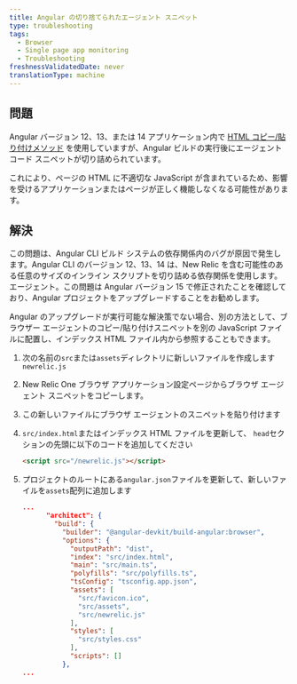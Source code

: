 ```yaml
---
title: Angular の切り捨てられたエージェント スニペット
type: troubleshooting
tags:
  - Browser
  - Single page app monitoring
  - Troubleshooting
freshnessValidatedDate: never
translationType: machine
---
```


## 問題

Angular バージョン 12、13、または 14 アプリケーション内で [HTML コピー/貼り付けメソッド](/docs/browser/new-relic-browser/installation-configuration/adding-apps-new-relic-browser/#copy-paste-app) を使用していますが、Angular ビルドの実行後にエージェント コード スニペットが切り詰められています。

これにより、ページの HTML に不適切な JavaScript が含まれているため、影響を受けるアプリケーションまたはページが正しく機能しなくなる可能性があります。

## 解決

この問題は、Angular CLI ビルド システムの依存関係内のバグが原因で発生します。Angular CLI のバージョン 12、13、14 は、New Relic を含む可能性のある任意のサイズのインライン スクリプトを切り詰める依存関係を使用します。 <InlinePopover type="browser"/>エージェント。この問題は Angular バージョン 15 で修正されたことを確認しており、Angular プロジェクトをアップグレードすることをお勧めします。

Angular のアップグレードが実行可能な解決策でない場合、別の方法として、ブラウザー エージェントのコピー/貼り付けスニペットを別の JavaScript ファイルに配置し、インデックス HTML ファイル内から参照することもできます。

1. 次の名前の`src`または`assets`ディレクトリに新しいファイルを作成します `newrelic.js`

2. New Relic One ブラウザ アプリケーション設定ページからブラウザ エージェント スニペットをコピーします。

3. この新しいファイルにブラウザ エージェントのスニペットを貼り付けます

4. `src/index.html`またはインデックス HTML ファイルを更新して、 `head`セクションの先頭に以下のコードを追加してください

   ```html
   <script src="/newrelic.js"></script>
   ```

5. プロジェクトのルートにある`angular.json`ファイルを更新して、新しいファイルを`assets`配列に追加します

   ```json
   ...
         "architect": {
           "build": {
             "builder": "@angular-devkit/build-angular:browser",
             "options": {
               "outputPath": "dist",
               "index": "src/index.html",
               "main": "src/main.ts",
               "polyfills": "src/polyfills.ts",
               "tsConfig": "tsconfig.app.json",
               "assets": [
                 "src/favicon.ico",
                 "src/assets",
                 "src/newrelic.js"
               ],
               "styles": [
                 "src/styles.css"
               ],
               "scripts": []
             },
   ...
   ```